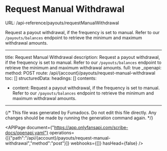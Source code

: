 # Request Manual Withdrawal
URL: /api-reference/payouts/requestManualWithdrawal

Request a payout withdrawal, if the frequency is set to manual. Refer to our `/payouts/balances` endpoint to retrieve the minimum and maximum withdrawal amounts.

***

title: Request Manual Withdrawal
description: Request a payout withdrawal, if the frequency is set to manual. Refer to our `/payouts/balances` endpoint to retrieve the minimum and maximum withdrawal amounts.
full: true
_openapi:
method: POST
route: /api/{account}/payouts/request-manual-withdrawal
toc: []
structuredData:
headings: []
contents:

* content: Request a payout withdrawal, if the frequency is set to manual. Refer to our `/payouts/balances` endpoint to retrieve the minimum and maximum withdrawal amounts.

***

{/* This file was generated by Fumadocs. Do not edit this file directly. Any changes should be made by running the generation command again. */}

<APIPage document={"https://app.onlyfansapi.com/scribe-docs/openapi.yaml"} operations={[{"path":"/api/{account}/payouts/request-manual-withdrawal","method":"post"}]} webhooks={[]} hasHead={false} />
